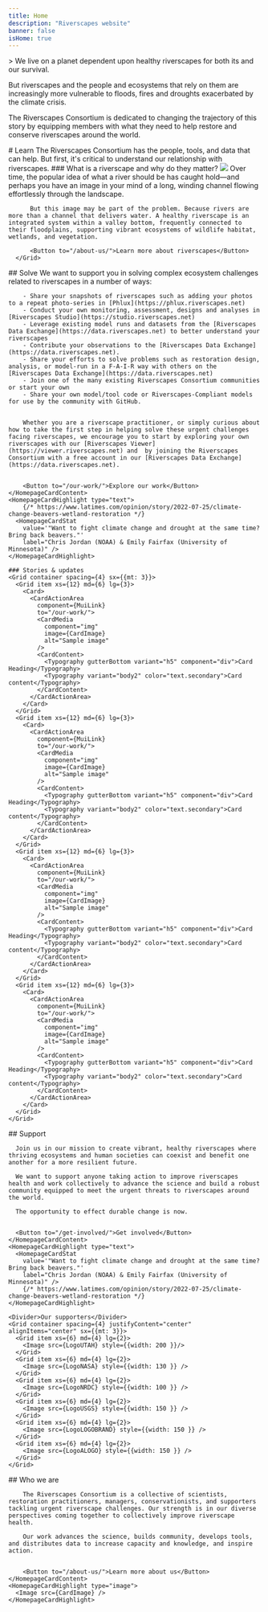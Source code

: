 ```yaml
---
title: Home
description: "Riverscapes website"
banner: false
isHome: true
---
```





<Hero image={HeroImage}>
> We live on a planet dependent upon healthy riverscapes for both its and our survival.  

But riverscapes and the people and ecosystems that rely on them are increasingly more vulnerable to floods, fires and droughts exacerbated by the climate crisis. 
 
The Riverscapes Consortium is dedicated to changing the trajectory of this story by equipping members with what they need to help restore and conserve riverscapes around the world. 
   
</Hero>

<Container maxWidth="xl">

<Grid container space={2}>
    <Grid item md={3} lg={2} />
    <Grid item xs={12} md={6}>
        # Learn
        The Riverscapes Consortium has the people, tools, and data that can help. But first, it's critical to understand our relationship with riverscapes.
        ### What is a riverscape and why do they matter?
      </Grid>
    </Grid>
    <Grid container space={2}>
        <Grid item md={5} lg={4} />
        <Grid item xs={12}  md={6}>
            <Image src={WhatIsRiverscape} />
        </Grid>
    </Grid>
    <Grid container space={2}>
      <Grid item md={3} lg={2} />
      <Grid item xs={12} md={6}>
          Over time, the popular idea of what a river should be has caught hold—and perhaps you have an image in your mind of a long, winding channel flowing effortlessly through the landscape. 

          But this image may be part of the problem. Because rivers are more than a channel that delivers water. A healthy riverscape is an integrated system within a valley bottom, frequently connected to their floodplains, supporting vibrant ecosystems of wildlife habitat, wetlands, and vegetation. 

          <Button to="/about-us/">Learn more about riverscapes</Button>
      </Grid>
</Grid>

  <HomepageCard>
    <HomepageCardContent background="blue">
        ## Solve
        We want to support you in solving complex ecosystem challenges related to riverscapes in a number of ways:

        - Share your snapshots of riverscapes such as adding your photos to a repeat photo-series in [Phlux](https://phlux.riverscapes.net)
        - Conduct your own monitoring, assessment, designs and analyses in [Riverscapes Studio](https://studio.riverscapes.net)
        - Leverage existing model runs and datasets from the [Riverscapes Data Exchange](https://data.riverscapes.net) to better understand your riverscapes
        - Contribute your observations to the [Riverscapes Data Exchange](https://data.riverscapes.net).
        - Share your efforts to solve problems such as restoration design, analysis, or model-run in a F-A-I-R way with others on the [Riverscapes Data Exchange](https://data.riverscapes.net)
        - Join one of the many existing Riverscapes Consortium communities or start your own
        - Share your own model/tool code or Riverscapes-Compliant models for use by the community with GitHub.  


        Whether you are a riverscape practitioner, or simply curious about how to take the first step in helping solve these urgent challenges facing riverscapes, we encourage you to start by exploring your own riverscapes with our [Riverscapes Viewer](https://viewer.riverscapes.net) and  by joining the Riverscapes Consortium with a free account in our [Riverscapes Data Exchange](https://data.riverscapes.net). 


        <Button to="/our-work/">Explore our work</Button>
    </HomepageCardContent>
    <HomepageCardHighlight type="text">
        {/* https://www.latimes.com/opinion/story/2022-07-25/climate-change-beavers-wetland-restoration */}
      <HomepageCardStat
        value='"Want to fight climate change and drought at the same time? Bring back beavers."'
        label="Chris Jordan (NOAA) & Emily Fairfax (University of Minnesota)" />
    </HomepageCardHighlight>
  </HomepageCard>

    ### Stories & updates
    <Grid container spacing={4} sx={{mt: 3}}>
      <Grid item xs={12} md={6} lg={3}>
        <Card>
          <CardActionArea
            component={MuiLink}
            to="/our-work/">
            <CardMedia
              component="img"
              image={CardImage}
              alt="Sample image"
            />
            <CardContent>
              <Typography gutterBottom variant="h5" component="div">Card Heading</Typography>
              <Typography variant="body2" color="text.secondary">Card content</Typography>
            </CardContent>
          </CardActionArea>
        </Card>
      </Grid>
      <Grid item xs={12} md={6} lg={3}>
        <Card>
          <CardActionArea
            component={MuiLink}
            to="/our-work/">
            <CardMedia
              component="img"
              image={CardImage}
              alt="Sample image"
            />
            <CardContent>
              <Typography gutterBottom variant="h5" component="div">Card Heading</Typography>
              <Typography variant="body2" color="text.secondary">Card content</Typography>
            </CardContent>
          </CardActionArea>
        </Card>
      </Grid>
      <Grid item xs={12} md={6} lg={3}>
        <Card>
          <CardActionArea
            component={MuiLink}
            to="/our-work/">
            <CardMedia
              component="img"
              image={CardImage}
              alt="Sample image"
            />
            <CardContent>
              <Typography gutterBottom variant="h5" component="div">Card Heading</Typography>
              <Typography variant="body2" color="text.secondary">Card content</Typography>
            </CardContent>
          </CardActionArea>
        </Card>
      </Grid>
      <Grid item xs={12} md={6} lg={3}>
        <Card>
          <CardActionArea
            component={MuiLink}
            to="/our-work/">
            <CardMedia
              component="img"
              image={CardImage}
              alt="Sample image"
            />
            <CardContent>
              <Typography gutterBottom variant="h5" component="div">Card Heading</Typography>
              <Typography variant="body2" color="text.secondary">Card content</Typography>
            </CardContent>
          </CardActionArea>
        </Card>
      </Grid>
    </Grid>

  <HomepageCard>
    <HomepageCardContent background="white">
      ## Support
      
      Join us in our mission to create vibrant, healthy riverscapes where thriving ecosystems and human societies can coexist and benefit one another for a more resilient future.

      We want to support anyone taking action to improve riverscapes health and work collectively to advance the science and build a robust community equipped to meet the urgent threats to riverscapes around the world.

      The opportunity to effect durable change is now.

      
      <Button to="/get-involved/">Get involved</Button>
    </HomepageCardContent>
    <HomepageCardHighlight type="text">
      <HomepageCardStat
        value='"Want to fight climate change and drought at the same time? Bring back beavers."'
        label="Chris Jordan (NOAA) & Emily Fairfax (University of Minnesota)" />
        {/* https://www.latimes.com/opinion/story/2022-07-25/climate-change-beavers-wetland-restoration */}
    </HomepageCardHighlight>
  </HomepageCard>


    <Divider>Our supporters</Divider>
    <Grid container spacing={4} justifyContent="center" alignItems="center" sx={{mt: 3}}>
      <Grid item xs={6} md={4} lg={2}>
        <Image src={LogoUTAH} style={{width: 200 }}/>
      </Grid>
      <Grid item xs={6} md={4} lg={2}>
        <Image src={LogoNASA} style={{width: 130 }} />
      </Grid>
      <Grid item xs={6} md={4} lg={2}>
        <Image src={LogoNRDC} style={{width: 100 }} />
      </Grid>
      <Grid item xs={6} md={4} lg={2}>
        <Image src={LogoUSGS} style={{width: 150 }} />
      </Grid>
      <Grid item xs={6} md={4} lg={2}>
        <Image src={LogoLOGOBRAND} style={{width: 150 }} />
      </Grid>
      <Grid item xs={6} md={4} lg={2}>
        <Image src={LogoALOGO} style={{width: 150 }} />
      </Grid>
    </Grid>

  <HomepageCard>
    <HomepageCardContent background="blue">
        ## Who we are
        
        The Riverscapes Consortium is a collective of scientists, restoration practitioners, managers, conservationists, and supporters tackling urgent riverscape challenges. Our strength is in our diverse perspectives coming together to collectively improve riverscape health.

        Our work advances the science, builds community, develops tools, and distributes data to increase capacity and knowledge, and inspire action.  

        
        <Button to="/about-us/">Learn more about us</Button>
    </HomepageCardContent>
    <HomepageCardHighlight type="image">
      <Image src={CardImage} />
    </HomepageCardHighlight>
</HomepageCard>


</Container>